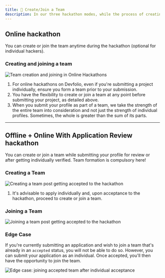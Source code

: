 ```yaml
---
title: 🤼 Create/Join a Team
description: In our three hackathon modes, while the process of creating and joining teams remains consistent, their representation on the dashboard differs.
---
```




## Online hackathon

<Callout type="info">
You can create or join the team anytime during the hackathon (optional for individual hackers).
</Callout>

### Creating and joining a team

<img src="/assets/Arc (2).gif" alt="Team creation and joining in Online Hackathons" />

1. For online hackathons on Devfolio, even if you're submitting a project individually, ensure you form a team prior to your submission.
2. You have the flexibility to create or join a team at any point before submitting your project, as detailed above.
3. When you submit your profile as part of a team, we take the strength of the entire team into consideration and not just the strength of individual profiles. Sometimes, the whole is greater than the sum of its parts.

---

## Offline + Online With Application Review hackathon

<Callout type="info">
You can create or join a team while submitting your profile for review or after getting individually verified. Team formation is compulsory here!
</Callout>

### Creating a Team

<img src="/assets/make a team.gif" alt="Creating a team post getting accepted to the hackathon" />

1. It's advisable to apply individually and, upon acceptance to the hackathon, proceed to create or join a team.

### Joining a Team

<img src="/assets/Arc (1).gif" alt="Joining a team post getting accepted to the hackathon" />

### Edge Case

If you're currently submitting an application and wish to join a team that's already in an `accepted` status, you will not be able to do so. However, you can submit your application as an individual. Once accepted, you'll then have the opportunity to join the team.

<img src="/assets/image (23).png" alt="Edge case: joining accepted team after individual acceptance" />
